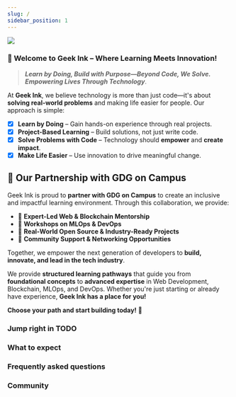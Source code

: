 ```yaml
---
slug: /
sidebar_position: 1
---
```


![](../static/img/heroCover.png)


### 🚀 Welcome to Geek Ink – Where Learning Meets Innovation!  

> ***Learn by Doing, Build with Purpose—Beyond Code, We Solve. Empowering Lives Through Technology***.

At **Geek Ink**, we believe technology is more than just code—it's about **solving real-world problems** and making life easier for people. Our approach is simple:  

- [x] **Learn by Doing** – Gain hands-on experience through real projects.  
- [x] **Project-Based Learning** – Build solutions, not just write code.  
- [x] **Solve Problems with Code** – Technology should **empower** and **create impact**.  
- [x] **Make Life Easier** – Use innovation to drive meaningful change.  

## 🤝 Our Partnership with GDG on Campus  

Geek Ink is proud to **partner with GDG on Campus** to create an inclusive and impactful learning environment. Through this collaboration, we provide:  

- 🔹 **Expert-Led Web & Blockchain Mentorship**  
- 🔹 **Workshops on MLOps & DevOps**  
- 🔹 **Real-World Open Source & Industry-Ready Projects**  
- 🔹 **Community Support & Networking Opportunities**  

Together, we empower the next generation of developers to **build, innovate, and lead in the tech industry**.  

We provide **structured learning pathways** that guide you from **foundational concepts** to **advanced expertise** in Web Development, Blockchain, MLOps, and DevOps. Whether you're just starting or already have experience, **Geek Ink has a place for you!**  

**Choose your path and start building today!** 🚀  

### Jump right in TODO

### What to expect

### Frequently asked questions 

### Community
